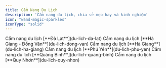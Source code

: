 ```yaml
---
title: Cẩm Nang Du Lịch
description: 'Cẩm nang du lịch, chia sẻ mẹo hay và kinh nghiệm'
icon: "wand-magic-sparkles"
iconType: "solid"
---
```


<CardGroup cols={2}>
    <Card title="Đà Lạt" icon="location-dot">
        Cẩm nang du lịch [**Đà Lạt**](du-lich-da-lat)
    </Card>
    <Card title="Hà Giang - Đồng Văn" icon="location-dot">
        Cẩm nang du lịch [**Hà Giang - Đồng Văn**](du-lich-dong-van)
    </Card>
    <Card title="Hà Giang" icon="location-dot">
        Cẩm nang du lịch [**Hà Giang**](du-lich-ha-giang)
    </Card>
    <Card title="Phú Yên" icon="location-dot">
        Cẩm nang du lịch [**Phú Yên**](du-lich-phu-yen)
    </Card>
        <Card title="Quảng Bình" icon="location-dot">
        Cẩm nang du lịch [**Quảng Bình**](du-lich-quang-binh)
    </Card>
    <Card title="Quy Nhơn" icon="location-dot">
        Cẩm nang du lịch [**Quy Nhơn**](du-lich-quy-nhon)
    </Card>
</CardGroup>